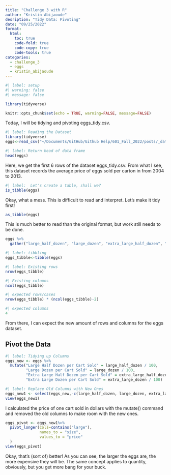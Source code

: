 ```yaml
---
title: "Challenge 3 with R"
author: "Kristin Abijaoude"
desription: "Tidy Data: Pivoting"
date: "09/25/2022"
format:
  html:
    toc: true
    code-fold: true
    code-copy: true
    code-tools: true
categories:
  - challenge_3
  - eggs
  - kristin_abijaoude
---
```


```r
#| label: setup
#| warning: false
#| message: false

library(tidyverse)

knitr::opts_chunk$set(echo = TRUE, warning=FALSE, message=FALSE)
```

Today, I will be tidying and pivoting eggs_tidy.csv. 

```r
#| label: Reading the Dataset
library(tidyverse)
eggs<-read_csv("~/Documents/GitHub/Github Help/601_Fall_2022/posts/_data/eggs_tidy.csv")
```

```r
#| label: Return head of data frame
head(eggs)
```

Here, we get the first 6 rows of the dataset eggs_tidy.csv. From what I see, this dataset records the average price of eggs sold per carton in from 2004 to 2013.

```r
#| label:  Let's create a table, shall we?
is_tibble(eggs)
```

Okay, what a mess. This is difficult to read and interpret. Let's make it tidy first!

```r
as_tibble(eggs)
```
This is much better to read than the original format, but work still needs to be done. 

```r
eggs %>%
  gather("large_half_dozen", "large_dozen", "extra_large_half_dozen", "extra_large_dozen", key = "Eggs Sold", value = "Price sold")
```

```r
#| label: tibbling
eggs_tibble<-tibble(eggs)

#| label: Existing rows
nrow(eggs_tibble)

#| Existing columns 
ncol(eggs_tibble)

#| expected rows/cases
nrow(eggs_tibble) * (ncol(eggs_tibble)-2)

#| expected columns
4
```
From there, I can expect the new amount of rows and columns for the eggs dataset. 

## Pivot the Data

```r
#| label: Tidying up Columns
eggs_new <- eggs %>%
  mutate("Large Half Dozen per Cart Sold" = large_half_dozen / 100,
         "Large Dozen per Cart Sold" = large_dozen / 100,
         "Extra Large Half Dozen per Cart Sold" = extra_large_half_dozen / 100,
         "Extra Large Dozen per Cart Sold" = extra_large_dozen / 100)

#| label: Replace Old Columns with New Ones
eggs_new1 <- select(eggs_new,-c(large_half_dozen, large_dozen, extra_large_half_dozen, extra_large_dozen))
view(eggs_new1)
```
I calculated the price of one cart sold in dollars with the mutate() command and removed the old columns to make room with the new ones. 

```r
eggs_pivot <- eggs_new1%>%
  pivot_longer(cols=contains("large"),
               names_to = "size",
               values_to = "price"
  )
view(eggs_pivot)
```

Okay, that's (sort of) better! As you can see, the larger the eggs are, the more expensive they will be. The same concept applies to quantity, obviously, but you get more bang for your buck. 
